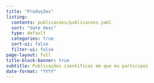 ```yaml
---
title: "Produções"
listing:
  contents: publicacoes/publicacoes.yaml
  sort: "date desc"
  type: default
  categories: true
  sort-ui: false
  filter-ui: false
page-layout: full
title-block-banner: true
subtitle: Publicações científicas em que eu participei
date-format: "YYYY"
---
```

